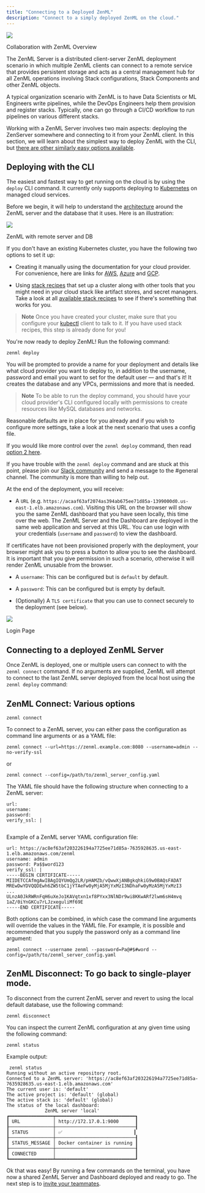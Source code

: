```yaml
---
title: "Connecting to a Deployed ZenML"
description: "Connect to a simply deployed ZenML on the cloud."
---
```


![](/images/starter-guide/collaborate/04_cloud_collaboration_overview.png)

Collaboration with ZenML Overview

The ZenML Server is a distributed client-server ZenML deployment scenario in which multiple ZenML clients can connect to a remote service that provides persistent storage and acts as a central management hub for all ZenML operations involving Stack configurations, Stack Components and other ZenML objects.

A typical organization scenario with ZenML is to have Data Scientists or ML Engineers write pipelines, while the DevOps Engineers help them provision and register stacks. Typically, one can go through a CI/CD workflow to run pipelines on various different stacks.

Working with a ZenML Server involves two main aspects: deploying the ZenServer somewhere and connecting to it from your ZenML client. In this section, we will learn about the simplest way to deploy ZenML with the CLI, but [there are other similarly easy options available](/getting-started/deploying-zenml).

## Deploying with the CLI

The easiest and fastest way to get running on the cloud is by using the `deploy` CLI command. It currently only supports deploying to [Kubernetes](https://kubernetes.io/) on managed cloud services.

Before we begin, it will help to understand the [architecture](/getting-started/deploying-zenml#scenario-3-server-and-database-hosted-in-the-cloud) around the ZenML server and the database that it uses. Here is an illustration:

![](/images/starter-guide/collaborate/Scenario3.1.png)

ZenML with remote server and DB

If you don't have an existing Kubernetes cluster, you have the following two options to set it up:

* Creating it manually using the documentation for your cloud provider. For convenience, here are links for [AWS](https://docs.aws.amazon.com/eks/latest/userguide/create-cluster.html), [Azure](https://learn.microsoft.com/en-us/azure/aks/learn/quick-kubernetes-deploy-portal?tabs=azure-cli) and [GCP](https://cloud.google.com/kubernetes-engine/docs/how-to/creating-a-zonal-cluster#before%5Fyou%5Fbegin).

* Using [stack recipes](/advanced-guide/practical-mlops/stack-recipes) that set up a cluster along with other tools that you might need in your cloud stack like artifact stores, and secret managers. Take a look at all [available stack recipes](https://github.com/zenml-io/mlops-stacks#-list-of-recipes) to see if there's something that works for you.

> **Note** Once you have created your cluster, make sure that you configure your [kubectl](https://kubernetes.io/docs/tasks/tools/#kubectl) client to talk to it. If you have used stack recipes, this step is already done for you!

You're now ready to deploy ZenML! Run the following command:

```
zenml deploy
```

You will be prompted to provide a name for your deployment and details like what cloud provider you want to deploy to, in addition to the username, password and email you want to set for the default user — and that's it! It creates the database and any VPCs, permissions and more that is needed.

> **Note** To be able to run the deploy command, you should have your cloud provider's CLI configured locally with permissions to create resources like MySQL databases and networks.

Reasonable defaults are in place for you already and if you wish to configure more settings, take a look at the next scenario that uses a config file.

If you would like more control over the `zenml deploy` command, then read [option 2 here](/getting-started/deploying-zenml/cli#option-2-using-existing-cloud-resources).

If you have trouble with the `zenml deploy` command and are stuck at this point, please join our [Slack community](https://zenml.io/slack-invite) and send a message to the #general channel. The community is more than willing to help out.

At the end of the deployment, you will receive:

* A `URL` (e.g. `https://acaaf63af2074as394ab675ee71d85a-1399000d0.us-east-1.elb.amazonaws.com`). Visiting this URL on the browser will show you the same ZenML dashboard that you have seen locally, this time over the web. The ZenML Server and the Dashboard are deployed in the same web application and served at this URL. You can use login with your credentials (`username` and `password`) to view the dashboard.

If certificates have not been provisioned properly with the deployment, your browser might ask you to press a button to allow you to see the dashboard. It is important that you give permission in such a scenario, otherwise it will render ZenML unusable from the browser.

* A `username`: This can be configured but is `default` by default.

* A `password`: This can be configured but is empty by default.

* (Optionally) A `TLS certificate` that you can use to connect securely to the deployment (see below).

![](/images/starter-guide/collaborate/00_login.png)

Login Page

## Connecting to a deployed ZenML Server

Once ZenML is deployed, one or multiple users can connect to with the `zenml connect` command. If no arguments are supplied, ZenML will attempt to connect to the last ZenML server deployed from the local host using the `zenml deploy` command:

## ZenML Connect: Various options

```
zenml connect
```

To connect to a ZenML server, you can either pass the configuration as command line arguments or as a YAML file:

```
zenml connect --url=https://zenml.example.com:8080 --username=admin --no-verify-ssl
```

or

```
zenml connect --config=/path/to/zenml_server_config.yaml
```

The YAML file should have the following structure when connecting to a ZenML server:

```
url: 
username: 
password: 
verify_ssl: |
   
```

Example of a ZenML server YAML configuration file:

```
url: https://ac8ef63af203226194a7725ee71d85a-7635928635.us-east-1.elb.amazonaws.com/zenml
username: admin
password: Pa$$word123
verify_ssl: |
-----BEGIN CERTIFICATE-----
MIIDETCCAfmgAwIBAgIQYUmQg2LR/pHAMZb/vQwwXjANBgkqhkiG9w0BAQsFADAT
MREwDwYDVQQDEwh6ZW5tbC1jYTAeFw0yMjA5MjYxMzI3NDhaFw0yMzA5MjYxMzI3
...
ULnzA0JkRWRnFqH6uXeJo1KAVqtxn1xf8PYxx3NlNDr9wi8KKwARf2lwm6sH4mvq
1aZ/0iYnGKCu7rLJzxeguliMf69E
-----END CERTIFICATE-----
```

Both options can be combined, in which case the command line arguments will override the values in the YAML file. For example, it is possible and recommended that you supply the password only as a command line argument:

```
zenml connect --username zenml --password=Pa@#$#word --config=/path/to/zenml_server_config.yaml
```

## ZenML Disconnect: To go back to single-player mode.

To disconnect from the current ZenML server and revert to using the local default database, use the following command:

```
zenml disconnect
```

You can inspect the current ZenML configuration at any given time using the following command:

```
zenml status
```

Example output:

```
 zenml status
Running without an active repository root.
Connected to a ZenML server: 'https://ac8ef63af203226194a7725ee71d85a-7635928635.us-east-1.elb.amazonaws.com'
The current user is: 'default'
The active project is: 'default' (global)
The active stack is: 'default' (global)
The status of the local dashboard:
              ZenML server 'local'              
┏━━━━━━━━━━━━━━━━┯━━━━━━━━━━━━━━━━━━━━━━━━━━━━━┓
┃ URL            │ http://172.17.0.1:9000      ┃
┠────────────────┼─────────────────────────────┨
┃ STATUS         │ ✅                          ┃
┠────────────────┼─────────────────────────────┨
┃ STATUS_MESSAGE │ Docker container is running ┃
┠────────────────┼─────────────────────────────┨
┃ CONNECTED      │                             ┃
┗━━━━━━━━━━━━━━━━┷━━━━━━━━━━━━━━━━━━━━━━━━━━━━━┛
```

Ok that was easy! By running a few commands on the terminal, you have now a shared ZenML Server and Dashboard deployed and ready to go. The next step is to [invite your teammates](/starter-guide/collaborate/users).